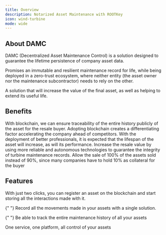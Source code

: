 ```yaml
---
title: Overview
description: Notarized Asset Maintenance with ROOTKey
icon: wind-turbine
mode: wide
---
```


## About DAMC

DAMC (Decentralized Asset Maintenance Control) is a solution designed to guarantee the lifetime persistence of company asset data.

Promises an immutable and resilient maintenance record for life, while being deployed in a zero-trust ecosystem, where neither entity (the asset owner nor the maintenance subcontractor) needs to rely on the other.

A solution that will increase the value of the final asset, as well as helping to extend its useful life.

## Benefits

<CardGroup cols={2}>
  <Card title="LIFELONG DOCUMENTATION" icon="layer-group">
    With blockchain, we can ensure traceability of the entire history publicly
    of the asset for the resale buyer. Adopting blockchain creates a
    differentiating factor accelerating the company ahead of competitors.
  </Card>
  <Card title="HIGHER RESALE VALUE" icon="layer-group">
    With the deployment of better professionals, it is expected that the
    lifespan of the asset will increase, as will its performance.
  </Card>
</CardGroup>

<Card title="HIGHER UTILIZATION" icon="layer-group" width="full">
  Increase the resale value by using more reliable and autonomous technologies
  to guarantee the integrity of turbine maintenance records. Allow the sale of
  100% of the assets sold instead of 90%, since many companies have to hold 10%
  as collateral for the buyer
</Card>

## Features

<CardGroup cols={2}>
  <Card title="REGISTER YOUR ASSETS" icon="cube">
	With just two clicks, you can register an asset on the blockchain and start storing all the interactions made with it.
  </Card>

{" "}
<Card title="REGISTER MAINTENANCES" icon="screwdriver-wrench">
  Record all the movements made in your assets with a single solution.
</Card>

{" "}
<Card title="REVIEW FULL HISTORY" icon="folder-magnifying-glass">
  Be able to track the entire maintenance history of all your assets
</Card>

  <Card title="CONTROL ALL YOUR ASSETS" icon="grid-2">
    One service, one platform, all control of your assets
  </Card>
</CardGroup>
